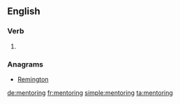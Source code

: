 ==English==

===Verb===
{{head|en|present participle}}

# {{present participle of|mentor|lang=en}}

===Anagrams===
* [[Remington#English|Remington]]

[[de:mentoring]]
[[fr:mentoring]]
[[simple:mentoring]]
[[ta:mentoring]]